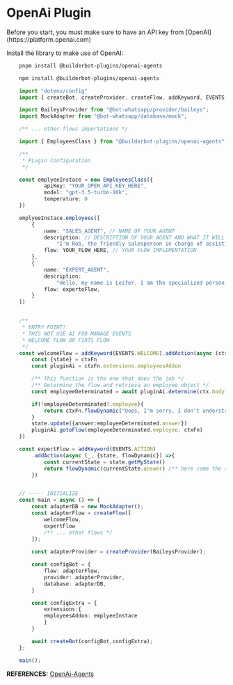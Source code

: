 # OpenAi Plugin


<Note>
Before you start, you must make sure to have an API key from [OpenAI](https://platform.openai.com)
</Note>

Install the library to make use of OpenAI:

<CodeGroup>

```bash {{ title: 'pnpm' }}
    pnpm install @builderbot-plugins/openai-agents
```
```bash {{ title: 'npm' }}
    npm install @builderbot-plugins/openai-agents
```
</CodeGroup>

```typescript
    import "dotenv/config"
    import { createBot, createProvider, createFlow, addKeyword, EVENTS } = from "@bot-whatsapp/bot";

    import BaileysProvider from "@bot-whatsapp/provider/baileys";
    import MockAdapter from "@bot-whatsapp/database/mock";

    /** ... other flows importations */

    import { EmployeesClass } from "@builderbot-plugins/openai-agents";

    /**
     * PLugin Configuration
     */

    const emplyeeInstace = new EmployeesClass({
            apiKey: "YOUR_OPEN_API_KEY_HERE",
            model: "gpt-3.5-turbo-16k",
            temperature: 0
    })

    emplyeeInstace.employees([
        {
            name: "SALES_AGENT", // NAME OF YOUR AGENT
            description: // DESCRIPTION OF YOUR AGENT AND WHAT IT WILL DO
                "I'm Rob, the friendly salesperson in charge of assisting you if you intend to buy or are interested in any product. My responses are brief.",
            flow: YOUR_FLOW_HERE, // YOUR FLOW IMPLEMENTATION
        },
        {
            name: "EXPERT_AGENT",
            description:
                "Hello, my name is Leifer. I am the specialized person in charge of resolving your doubts about our chatbot course, which is developed with Node.js and JavaScript. This course is designed to facilitate sales automation in your business. I will provide concise and direct answers to maximize your understanding."
            flow: expertoFlow,
        }
    ])


    /**
     * ENTRY POINT! 
     * THIS NOT USE AI FOR MANAGE EVENTS
     * WELCOME FLOW OR FIRTS FLOW
     */
    const welcomeFlow = addKeyword(EVENTS.WELCOME).addAction(async (ctx, ctxFn) => {
        const {state} = ctxFn
        const pluginAi = ctxFn.extensions.employeesAddon

        /** This function is the one that does the job */
        /** Determine the flow and retrieva an employee object */
        const employeeDeterminated = await pluginAi.determine(ctx.body)

        if(!employeeDeterminated?.employee){
            return ctxFn.flowDynamic("Oops, I'm sorry, I don't understand. How can I help you?")
        }
        state.update({answer:employeeDeterminated.answer})
        pluginAi.gotoFlow(employeeDeterminated.employee, ctxFn)
    })

    const expertFlow = addKeyword(EVENTS.ACTION)
        .addAction(async (_, {state, flowDynamic}) =>{
            const currentState = state.getMyState()
            return flowDynamic(currentState.answer) /** here come the answer by OpenAi pluggin */
        })


    // ----- INITIALIZE
    const main = async () => {
        const adapterDB = new MockAdapter();
        const adapterFlow = createFlow([
            welcomeFlow,
            expertFlow
            /** ... other flows */
        ]);
        
        const adapterProvider = createProvider(BaileysProvider);

        const configBot = {
            flow: adapterFlow,
            provider: adapterProvider,
            database: adapterDB,
        }

        const configExtra = {
            extensions:{
            employeesAddon: emplyeeInstace
            }
        }

        await createBot(configBot,configExtra);
    };

    main();
```

__REFERENCES:__ [OpenAi-Agents](https://github.com/codigoencasa/bot-plugins/tree/feature/shopify/packages/openai-agents)

